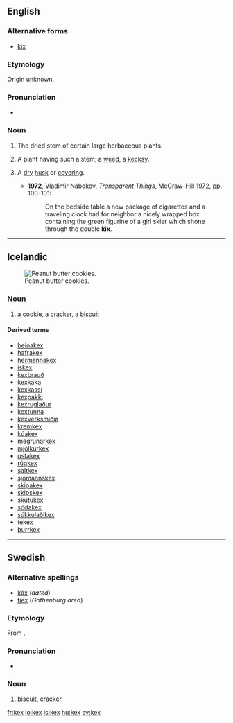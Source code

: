 ==English==

===Alternative forms===
* [[kix]]

===Etymology===
Origin unknown.

===Pronunciation===
* {{a|UK}} {{IPA|/kɛks/}}

===Noun===
{{en-noun|kexes}}

# {{context|obsolete|_|or|_|dialectal}} The dried stem of certain large herbaceous plants.
# {{obsolete|botany}} A plant having such a stem; a [[weed]], a [[kecksy]].
# {{rare}} A [[dry]] [[husk]] or [[covering]].
#* '''1972''', Vladimir Nabokov, ''Transparent Things'', McGraw-Hill 1972, pp. 100-101:
#*: On the bedside table a new package of cigarettes and a traveling clock had for neighbor a nicely wrapped box containing the green figurine of a girl skier which shone through the double '''kix'''.

----

==Icelandic==
[[Image:2006-June-26-Peanut-Butter-Cookies-Cooked.JPG|thumb|right|Peanut butter cookies.]]

===Noun===
{{is-noun|n|kex|kex}}

# a [[cookie]], a [[cracker]], {{qualifier|UK}} a [[biscuit]]

====Derived terms====
* [[beinakex]]
* [[hafrakex]]
* [[hermannakex]]
* [[ískex]]
* [[kexbrauð]]
* [[kexkaka]]
* [[kexkassi]]
* [[kexpakki]]
* [[kexruglaður]]
* [[kextunna]]
* [[kexverksmiðja]]
* [[kremkex]]
* [[kúakex]]
* [[megrunarkex]]
* [[mjólkurkex]]
* [[ostakex]]
* [[rúgkex]]
* [[saltkex]]
* [[sjómannskex]]
* [[skipakex]]
* [[skipskex]]
* [[skútukex]]
* [[sódakex]]
* [[súkkulaðikex]]
* [[tekex]]
* [[þurrkex]]

----

==Swedish==

===Alternative spellings===
* [[käx]] (''dated'')
* [[tjex]] (''Gothenburg area'')

===Etymology===
From {{etyl|en|sv}} {{term|cakes}}.

===Pronunciation===
* {{IPA|/ɕɛks/|/kɛks/|lang=sv}}

===Noun===
{{infl|sv|noun|g=n}}
{{sv-noun-n-zero|genitive=}}

# [[biscuit]], [[cracker]]

[[fr:kex]]
[[io:kex]]
[[is:kex]]
[[hu:kex]]
[[sv:kex]]